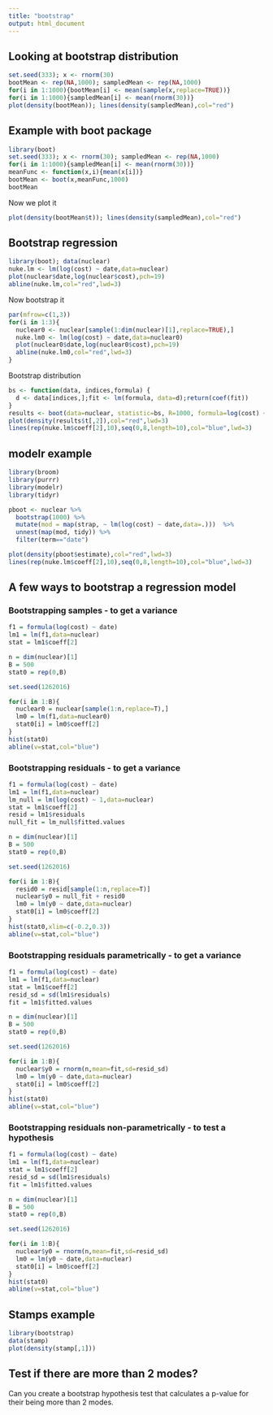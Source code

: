 ```yaml
---
title: "bootstrap"
output: html_document
---
```


## Looking at bootstrap distribution

```r
set.seed(333); x <- rnorm(30)
bootMean <- rep(NA,1000); sampledMean <- rep(NA,1000)
for(i in 1:1000){bootMean[i] <- mean(sample(x,replace=TRUE))}
for(i in 1:1000){sampledMean[i] <- mean(rnorm(30))}
plot(density(bootMean)); lines(density(sampledMean),col="red")
```

## Example with boot package

```r
library(boot)
set.seed(333); x <- rnorm(30); sampledMean <- rep(NA,1000)
for(i in 1:1000){sampledMean[i] <- mean(rnorm(30))}
meanFunc <- function(x,i){mean(x[i])}
bootMean <- boot(x,meanFunc,1000)
bootMean

```

Now we plot it

```r
plot(density(bootMean$t)); lines(density(sampledMean),col="red")
```





## Bootstrap regression

```r
library(boot); data(nuclear)
nuke.lm <- lm(log(cost) ~ date,data=nuclear)
plot(nuclear$date,log(nuclear$cost),pch=19)
abline(nuke.lm,col="red",lwd=3)
```

Now bootstrap it

```r
par(mfrow=c(1,3))
for(i in 1:3){
  nuclear0 <- nuclear[sample(1:dim(nuclear)[1],replace=TRUE),]
  nuke.lm0 <- lm(log(cost) ~ date,data=nuclear0)
  plot(nuclear0$date,log(nuclear0$cost),pch=19)
  abline(nuke.lm0,col="red",lwd=3)
}
```

Bootstrap distribution

```r
bs <- function(data, indices,formula) {
  d <- data[indices,];fit <- lm(formula, data=d);return(coef(fit)) 
} 
results <- boot(data=nuclear, statistic=bs, R=1000, formula=log(cost) ~ date)
plot(density(results$t[,2]),col="red",lwd=3)
lines(rep(nuke.lm$coeff[2],10),seq(0,8,length=10),col="blue",lwd=3)
```


## modelr example

```r
library(broom)
library(purrr)
library(modelr)
library(tidyr)

pboot <- nuclear %>%
  bootstrap(1000) %>%
  mutate(mod = map(strap, ~ lm(log(cost) ~ date,data=.)))  %>%
  unnest(map(mod, tidy)) %>%
  filter(term=="date")

plot(density(pboot$estimate),col="red",lwd=3)
lines(rep(nuke.lm$coeff[2],10),seq(0,8,length=10),col="blue",lwd=3)
```


## A few ways to bootstrap a regression model

### Bootstrapping samples - to get a variance

```r
f1 = formula(log(cost) ~ date)
lm1 = lm(f1,data=nuclear)
stat = lm1$coeff[2]

n = dim(nuclear)[1]
B = 500
stat0 = rep(0,B)

set.seed(1262016)

for(i in 1:B){
  nuclear0 = nuclear[sample(1:n,replace=T),]
  lm0 = lm(f1,data=nuclear0)
  stat0[i] = lm0$coeff[2]
}
hist(stat0)
abline(v=stat,col="blue")
```


### Bootstrapping residuals - to get a variance

```r
f1 = formula(log(cost) ~ date)
lm1 = lm(f1,data=nuclear)
lm_null = lm(log(cost) ~ 1,data=nuclear)
stat = lm1$coeff[2]
resid = lm1$residuals
null_fit = lm_null$fitted.values

n = dim(nuclear)[1]
B = 500
stat0 = rep(0,B)

set.seed(1262016)

for(i in 1:B){
  resid0 = resid[sample(1:n,replace=T)]
  nuclear$y0 = null_fit + resid0
  lm0 = lm(y0 ~ date,data=nuclear)
  stat0[i] = lm0$coeff[2]
}
hist(stat0,xlim=c(-0.2,0.3))
abline(v=stat,col="blue")
```



### Bootstrapping residuals parametrically -   to get a variance

```r
f1 = formula(log(cost) ~ date)
lm1 = lm(f1,data=nuclear)
stat = lm1$coeff[2]
resid_sd = sd(lm1$residuals)
fit = lm1$fitted.values

n = dim(nuclear)[1]
B = 500
stat0 = rep(0,B)

set.seed(1262016)

for(i in 1:B){
  nuclear$y0 = rnorm(n,mean=fit,sd=resid_sd)
  lm0 = lm(y0 ~ date,data=nuclear)
  stat0[i] = lm0$coeff[2]
}
hist(stat0)
abline(v=stat,col="blue")
```


### Bootstrapping residuals non-parametrically - to test a hypothesis

```r
f1 = formula(log(cost) ~ date)
lm1 = lm(f1,data=nuclear)
stat = lm1$coeff[2]
resid_sd = sd(lm1$residuals)
fit = lm1$fitted.values

n = dim(nuclear)[1]
B = 500
stat0 = rep(0,B)

set.seed(1262016)

for(i in 1:B){
  nuclear$y0 = rnorm(n,mean=fit,sd=resid_sd)
  lm0 = lm(y0 ~ date,data=nuclear)
  stat0[i] = lm0$coeff[2]
}
hist(stat0)
abline(v=stat,col="blue")
```


## Stamps example

```r
library(bootstrap)
data(stamp)
plot(density(stamp[,1]))
```

## Test if there are more than 2 modes?

Can you create a bootstrap hypothesis test that calculates a p-value for their being more than 2 modes. 


